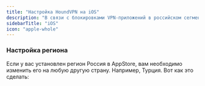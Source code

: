```yaml
---
title: "Настройка HoundVPN на iOS"
description: "В связи с блокировками VPN-приложений в российском сегменте App Store, перед началом настройки необходимо изменить регион учётной записи Apple на любую другую страну. Это обеспечит доступ к множеству приложений, которые в настоящее время недоступны на территории РФ. <br /><br />Процедура изменения региона занимает не более нескольких минут. Подробная пошаговая инструкция представлена [здесь](https://houndvpn.net)."
sidebarTitle: "iOS"
icon: "apple-whole"
---
```


### Настройка региона

Если у вас установлен регион Россия в AppStore, вам необходимо изменить его на любую другую страну. Например, Турция. Вот как это сделать: